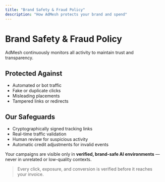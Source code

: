 ```yaml
---
title: "Brand Safety & Fraud Policy"
description: "How AdMesh protects your brand and spend"
---
```


# Brand Safety & Fraud Policy

AdMesh continuously monitors all activity to maintain trust and transparency.

## Protected Against

- Automated or bot traffic  
- Fake or duplicate clicks  
- Misleading placements  
- Tampered links or redirects  

## Our Safeguards

- Cryptographically signed tracking links  
- Real-time traffic validation  
- Human review for suspicious activity  
- Automatic credit adjustments for invalid events  

Your campaigns are visible only in **verified, brand-safe AI environments** — never in unrelated or low-quality contexts.

> Every click, exposure, and conversion is verified before it reaches your invoice.

